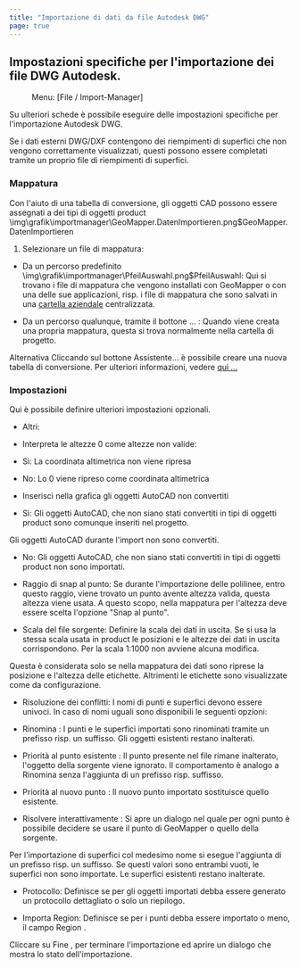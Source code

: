 ```yaml
---
title: "Importazione di dati da file Autodesk DWG"
page: true
---
```

## Impostazioni specifiche per l&#39;importazione dei file DWG Autodesk.
<GeoMapper> <Menu> Menu: [File / Import-Manager] </Menu> 

Su ulteriori schede &#232; possibile eseguire delle impostazioni specifiche per l&#39;importazione Autodesk DWG.

<Success>
Se i dati esterni DWG/DXF contengono dei riempimenti di superfici che non vengono correttamente visualizzati, questi possono essere completati tramite un proprio file di riempimenti di superfici.
</Success>
 
 
### Mappatura
Con l&#39;aiuto di una tabella di conversione, gli oggetti CAD possono essere assegnati a dei tipi di oggetti  <Placeholder>product</Placeholder><Image>\img\grafik\importmanager\GeoMapper.DatenImportieren.png$GeoMapper.DatenImportieren</Image>


1. Selezionare un file di mappatura:

- Da un percorso predefinito<Image>\img\grafik\importmanager\PfeilAuswahl.png$PfeilAuswahl</Image>: Qui si trovano i file di mappatura che vengono installati con GeoMapper o con una delle sue applicazioni, risp. i file di mappatura che sono salvati in una 
[cartella aziendale](../datei/programm-einstellungen6)
 centralizzata.

- Da un percorso qualunque, tramite il bottone <Border>...</Border> : Quando viene creata una propria mappatura, questa si trova normalmente nella cartella di progetto.





Alternativa
 Cliccando sul bottone  <Border>Assistente...</Border>  &#232; possibile creare una nuova tabella di conversione. 
Per ulteriori informazioni, vedere [qui ...](../importmanager/autodesk3)

 
### Impostazioni
Qui &#232; possibile definire ulteriori impostazioni opzionali.

- <Bold> Altri: </Bold>  

- Interpreta le altezze 0 come altezze non valide:

- S&#236;: La coordinata altimetrica non viene ripresa

- No: Lo 0 viene ripreso come coordinata altimetrica



- Inserisci nella grafica gli oggetti AutoCAD non convertiti

- S&#236;: Gli oggetti AutoCAD, che non siano stati convertiti in tipi di oggetti <Placeholder>product</Placeholder>  sono comunque inseriti nel progetto. 







<Warning>
Gli oggetti AutoCAD durante l&#39;import non sono convertiti.
</Warning>


- No: Gli oggetti AutoCAD, che non siano stati convertiti in tipi di oggetti <Placeholder>product</Placeholder>  non sono importati.

- Raggio di snap al punto: Se durante l&#39;importazione delle polilinee, entro questo raggio, viene trovato un punto avente altezza valida, questa altezza viene usata. A questo scopo, nella mappatura per l&#39;altezza deve essere scelta l&#39;opzione &quot;Snap al punto&quot;.

- Scala del file sorgente: Definire la scala dei dati in uscita. Se si usa la stessa scala usata in <Placeholder>product</Placeholder>  le posizioni e le altezze dei dati in uscita corrispondono. Per la scala 1:1000 non avviene alcuna modifica. 









<Success>
Questa &#232; considerata solo se nella mappatura dei dati sono riprese la posizione e l&#39;altezza delle etichette. Altrimenti le etichette sono visualizzate come da configurazione.
</Success>


- <Bold> Risoluzione dei conflitti: </Bold>  I nomi di punti e superfici devono essere univoci. In caso di nomi uguali sono disponibili le seguenti opzioni:

- <Italic> Rinomina </Italic> : I punti e le superfici importati sono rinominati tramite un prefisso risp. un suffisso. Gli oggetti esistenti restano inalterati.

- <Italic> Priorit&#224; al punto esistente </Italic> : Il punto presente nel file rimane inalterato, l&#39;oggetto della sorgente viene ignorato. Il comportamento &#232; analogo a <Italic> Rinomina </Italic>  senza l&#39;aggiunta di un prefisso risp. suffisso.

- <Italic> Priorit&#224; al nuovo punto </Italic> : Il nuovo punto importato sostituisce quello esistente.

- <Italic> Risolvere interattivamente </Italic> : Si apre un dialogo nel quale per ogni punto &#232; possibile decidere se usare il punto di GeoMapper o quello della sorgente. 





<Warning>
Per l&#39;importazione di superfici col medesimo nome si esegue l&#39;aggiunta di un prefisso risp. un suffisso. Se questi valori sono entrambi vuoti, le superfici non sono importate. Le superfici esistenti restano inalterate.
</Warning>


- <Bold> Protocollo: </Bold>  Definisce se per gli oggetti importati debba essere generato un protocollo dettagliato o solo un riepilogo.

- <Bold> Importa Region: </Bold>  Definisce se per i punti debba essere importato o meno, il campo <Italic> Region </Italic> .




Cliccare su  <Border>Fine</Border> , per terminare l&#39;importazione ed aprire un dialogo che mostra lo stato dell&#39;importazione.

</GeoMapper>
